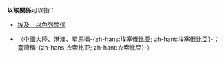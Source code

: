 '''以埃關係'''可以指：

* [[埃及－以色列關係|埃及－以色列關係]]
* {{link-en|埃塞俄比亞－以色列關係|Ethiopia–Israel relations}}（中國大陸、港澳、星馬稱-{zh-hans:埃塞俄比亚; zh-hant:埃塞俄比亞}-；臺灣稱-{zh-hans:衣索比亚; zh-hant:衣索比亞}-）

{{disambig|Cat=四字消歧义}}